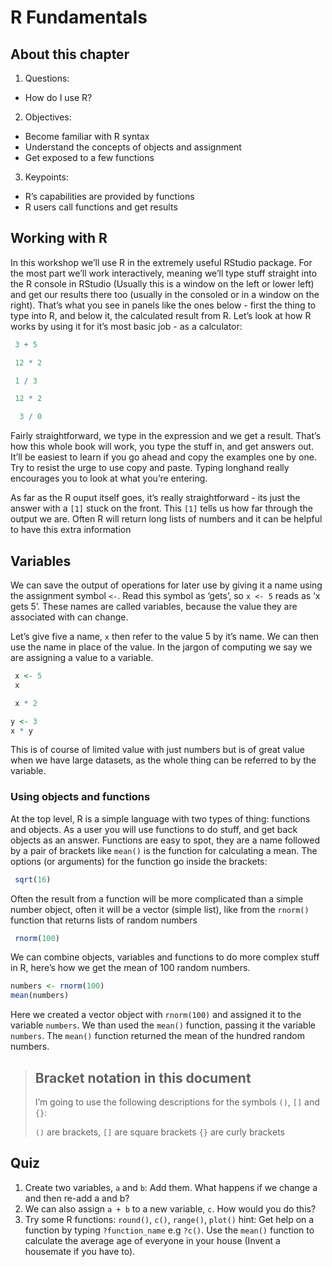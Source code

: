# R Fundamentals

## About this chapter

1. Questions:
  - How do I use R?
2. Objectives:
  - Become familiar with R syntax
  - Understand the concepts of objects and assignment
  - Get exposed to a few functions
3. Keypoints:
  - R's capabilities are provided by functions
  - R users call functions and get results

## Working with R 

In this workshop we'll use R in the extremely useful RStudio package. For the most part we'll work interactively, meaning we'll type stuff straight into the R console in RStudio (Usually this is a window on the left or lower left) and get our results there too (usually in the consoled or in a window on the right). That's what you see in panels like the ones below - first the thing to type into R, and below it, the calculated result from R. Let's look at how R works by using it for it's most basic job - as a calculator:

```r
 3 + 5
```
```r
 12 * 2
```
```r
 1 / 3
```
```r
 12 * 2
```
```r
  3 / 0
```


Fairly straightforward, we type in the expression and we get a result. That's how this whole book will work, you type the stuff in, and get answers out. It'll be easiest to learn if you go ahead and copy the examples one by one. Try to resist the urge to use copy and paste. Typing longhand really encourages you to look at what you're entering.

As far as the R ouput itself goes, it's really straightforward - its just the answer with a `[1]` stuck on the front. This `[1]` tells us how far through the output we are. Often R will return long lists of numbers and it can be helpful to have this extra information

##  Variables

We can save the output of operations for later use by giving it a name using the assignment symbol `<-`. Read this symbol as 'gets', so `x <- 5` reads as 'x gets 5'. These names are called variables, because the value they are associated with can change.

Let's give five a name, `x` then refer to the value 5 by it's name. We can then use the name in place of the value. In the jargon of computing we say we are assigning a value to a variable. 

```r
 x <- 5
 x
 ```

```r
 x * 2
```

```r
y <- 3
x * y
```


This is of course of limited value with just numbers but is of great value when we have large datasets, as the whole thing can be referred to by the variable.


### Using objects and functions

At the top level, R is a simple language with two types of thing: functions and objects. As a user you will use functions to do stuff, and get back objects as an answer. Functions are easy to spot, they are a name followed by a pair of brackets
 like `mean()` is the function for calculating a mean. The options (or arguments) for the function go inside the brackets: 

```r
 sqrt(16)
```


Often the result from a function will be more complicated than a simple number object, often it will be a vector (simple list), like from the `rnorm()` function that returns lists of random numbers

```r
 rnorm(100)
```

We can combine objects, variables and functions to do more complex stuff in R, here's how we get the mean of 100 random numbers.

```r
numbers <- rnorm(100)
mean(numbers)
```

Here we created a vector object with `rnorm(100)` and assigned it to the variable `numbers`. We than used the `mean()` function, passing it the variable `numbers`. The `mean()` function returned the mean of the hundred random numbers.

>## Bracket notation in this document
> I'm going to use the following descriptions for the symbols `()`, `[]` and `{}`: 
>
> `()` are brackets,
> `[]` are square brackets
> `{}` are curly brackets


## Quiz
1. Create two variables, `a` and `b`: Add them. What happens if we change a and then re-add a and b?
2. We can also assign `a + b` to a new variable, `c`. How would you do this?
3. Try some R functions: `round()`, `c()`, `range()`, `plot()` hint: Get help on a function by typing `?function_name` e.g `?c()`. Use the `mean()` function to calculate the average age of everyone in your house (Invent a housemate if you have to).
